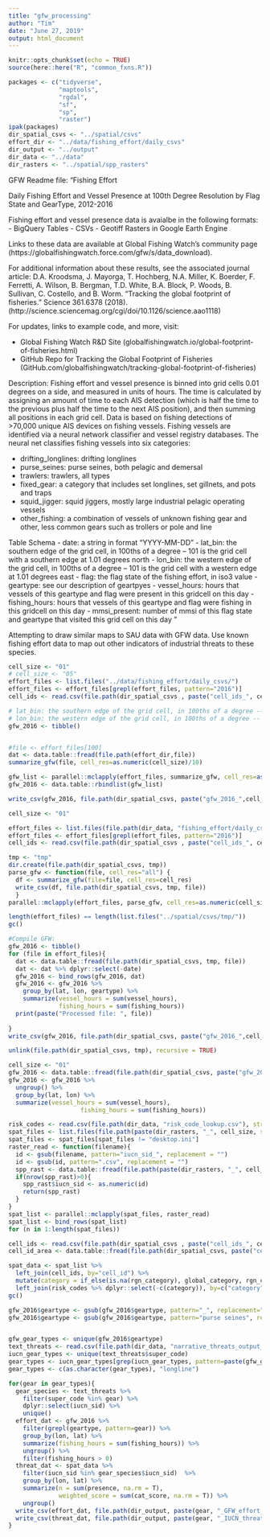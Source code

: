 ```yaml
---
title: "gfw_processing"
author: "Tim"
date: "June 27, 2019"
output: html_document
---
```


```r

knitr::opts_chunk$set(echo = TRUE)
source(here::here("R", "common_fxns.R"))

packages <- c("tidyverse", 
              "maptools", 
              "rgdal", 
              "sf", 
              "sp",
              "raster")
ipak(packages)
dir_spatial_csvs <- "../spatial/csvs"
effort_dir <- "../data/fishing_effort/daily_csvs"
dir_output <- "../output"
dir_data <- "../data"
dir_rasters <- "../spatial/spp_rasters"

```

GFW Readme file:
"Fishing Effort

Daily Fishing Effort and Vessel Presence at 100th Degree Resolution by Flag State and GearType, 2012-2016

Fishing effort and vessel presence data is avaialbe in the following formats:
 - BigQuery Tables
 - CSVs
 - Geotiff Rasters in Google Earth Engine

Links to these data are available at Global Fishing Watch's community page (https://globalfishingwatch.force.com/gfw/s/data_download).

For additional information about these results, see the associated journal article: D.A. Kroodsma, J. Mayorga, T. Hochberg, N.A. Miller, K. Boerder, F. Ferretti, A. Wilson, B. Bergman, T.D. White, B.A. Block, P. Woods, B. Sullivan, C. Costello, and B. Worm. "Tracking the global footprint of fisheries." Science 361.6378 (2018). (http://science.sciencemag.org/cgi/doi/10.1126/science.aao1118)

For updates, links to example code, and more, visit:

 - Global Fishing Watch R&D Site (globalfishingwatch.io/global-footprint-of-fisheries.html)
 - GitHub Repo for Tracking the Global Footprint of Fisheries (GitHub.com/globalfishingwatch/tracking-global-footprint-of-fisheries)

Description: Fishing effort and vessel presence is binned into grid cells 0.01 degrees on a side, and measured in units of hours. The time is calculated by assigning an amount of time to each AIS detection (which is half the time to the previous plus half the time to the next AIS position), and then summing all positions in each grid cell. Data is based on fishing detections of >70,000 unique AIS devices on fishing vessels. Fishing vessels are identified via a neural network classifier and vessel registry databases. The neural net classifies fishing vessels into six categories:

 - drifting_longlines: drifting longlines
 - purse_seines: purse seines, both pelagic and demersal
 - trawlers: trawlers, all types
 - fixed_gear: a category that includes set longlines, set gillnets, and pots and traps 
 - squid_jigger: squid jiggers, mostly large industrial pelagic operating vessels
 - other_fishing: a combination of vessels of unknown fishing gear and other, less common gears such as trollers or pole and line 


Table Schema
 - date: a string in format “YYYY-MM-DD” 
 - lat_bin: the southern edge of the grid cell, in 100ths of a degree -- 101 is the grid cell with a southern edge at 1.01 degrees north
 - lon_bin: the western edge of the grid cell, in 100ths of a degree -- 101 is the grid cell with a western edge at 1.01 degrees east
 - flag: the flag state of the fishing effort, in iso3 value
 - geartype: see our description of geartpyes
 - vessel_hours: hours that vessels of this geartype and flag were present in this gridcell on this day
 - fishing_hours: hours that vessels of this geartype and flag were fishing in this gridcell on this day
 - mmsi_present: number of mmsi of this flag state and geartype that visited this grid cell on this day 	"


Attempting to draw similar maps to SAU data with GFW data. Use known fishing effort data to map out other indicators of industrial threats to these species. 

```r

cell_size <- "01"
# cell_size <- "05"
effort_files <- list.files("../data/fishing_effort/daily_csvs/")
effort_files <- effort_files[grepl(effort_files, pattern="2016")]
cell_ids <- read.csv(file.path(dir_spatial_csvs , paste("cell_ids_", cell_size,".txt", sep="")), header=T, col.names = c("cell_id", "lon", "lat"))

# lat_bin: the southern edge of the grid cell, in 100ths of a degree -- 101 is the grid cell with a southern edge at 1.01 degrees north
# lon_bin: the western edge of the grid cell, in 100ths of a degree -- 101 is the grid cell with a western edge at 1.01 degrees east
gfw_2016 <- tibble()


#file <- effort_files[100]
dat <- data.table::fread(file.path(effort_dir,file))
summarize_gfw(file, cell_res=as.numeric(cell_size)/10)

gfw_list <- parallel::mclapply(effort_files, summarize_gfw, cell_res=as.numeric(cell_size)/10)
gfw_2016 <- data.table::rbindlist(gfw_list)

write_csv(gfw_2016, file.path(dir_spatial_csvs, paste("gfw_2016_",cell_size , ".csv", sep="")))

```

```r
cell_size <- "01"

effort_files <- list.files(file.path(dir_data, "fishing_effort/daily_csvs/"))
effort_files <- effort_files[grepl(effort_files, pattern="2016")]
cell_ids <- read.csv(file.path(dir_spatial_csvs , paste("cell_ids_", cell_size,".txt", sep="")), header=T, col.names = c("cell_id", "lon", "lat"))

tmp <- "tmp"
dir.create(file.path(dir_spatial_csvs, tmp))
parse_gfw <- function(file, cell_res="all") {
  df <- summarize_gfw(file=file, cell_res=cell_res)
  write_csv(df, file.path(dir_spatial_csvs, tmp, file))
  }
parallel::mclapply(effort_files, parse_gfw, cell_res=as.numeric(cell_size)/10)

length(effort_files) == length(list.files("../spatial/csvs/tmp/"))
gc()

#Compile GFW:
gfw_2016 <- tibble()
for (file in effort_files){
  dat <- data.table::fread(file.path(dir_spatial_csvs, tmp, file))
  dat <- dat %>% dplyr::select(-date)
  gfw_2016 <- bind_rows(gfw_2016, dat)
  gfw_2016 <- gfw_2016 %>%
    group_by(lat, lon, geartype) %>% 
    summarize(vessel_hours = sum(vessel_hours),
              fishing_hours = sum(fishing_hours))
  print(paste("Processed file: ", file))
  
}
write_csv(gfw_2016, file.path(dir_spatial_csvs, paste("gfw_2016_",cell_size , ".csv", sep="")))

unlink(file.path(dir_spatial_csvs, tmp), recursive = TRUE)


```



```r
cell_size <- "01"
gfw_2016 <- data.table::fread(file.path(dir_spatial_csvs, paste("gfw_2016_",cell_size , ".csv", sep="")))
gfw_2016 <- gfw_2016 %>% 
  ungroup() %>% 
  group_by(lat, lon) %>% 
  summarize(vessel_hours = sum(vessel_hours),
                    fishing_hours = sum(fishing_hours))
```



```r

risk_codes <- read.csv(file.path(dir_data, "risk_code_lookup.csv"), stringsAsFactors = F)
spat_files <- list.files(file.path(paste(dir_rasters, "_", cell_size, sep="")))
spat_files <- spat_files[spat_files != "desktop.ini"]
raster_read <- function(filename){
  id <- gsub(filename, pattern="iucn_sid_", replacement = "")
  id <- gsub(id, pattern=".csv", replacement = "")
  spp_rast <- data.table::fread(file.path(paste(dir_rasters, "_", cell_size, sep=""), filename))
  if(nrow(spp_rast)>0){
    spp_rast$iucn_sid <- as.numeric(id)
    return(spp_rast)
  }
}
spat_list <- parallel::mclapply(spat_files, raster_read)
spat_list <- bind_rows(spat_list)
for (n in 1:length(spat_files))

cell_ids <- read.csv(file.path(dir_spatial_csvs , paste("cell_ids_", cell_size,".txt", sep="")), header=T, col.names = c("cell_id", "lon", "lat"))
cell_id_area <- data.table::fread(file.path(dir_spatial_csvs, paste("cell_id_area_", cell_size,".csv", sep="")))

spat_data <- spat_list %>% 
  left_join(cell_ids, by="cell_id") %>%
  mutate(category = if_else(is.na(rgn_category), global_category, rgn_category)) %>% 
  left_join(risk_codes %>% dplyr::select(-c(category)), by=c("category"="code"))
gc()
```


```r
gfw_2016$geartype <- gsub(gfw_2016$geartype, pattern="_", replacement=" ")
gfw_2016$geartype <- gsub(gfw_2016$geartype, pattern="purse seines", replacement="purse seine")


gfw_gear_types <- unique(gfw_2016$geartype)
text_threats <- read.csv(file.path(dir_data, "narrative_threats_output_tidy.csv"))
iucn_gear_types <- unique(text_threats$super_code)
gear_types <- iucn_gear_types[grep(iucn_gear_types, pattern=paste(gfw_gear_types, collapse="|"))]
gear_types <- c(as.character(gear_types), "longline")

for(gear in gear_types){
  gear_species <- text_threats %>%
    filter(super_code %in% gear) %>% 
    dplyr::select(iucn_sid) %>% 
    unique()
  effort_dat <- gfw_2016 %>% 
    filter(grepl(geartype, pattern=gear)) %>% 
    group_by(lon, lat) %>% 
    summarize(fishing_hours = sum(fishing_hours)) %>% 
    ungroup() %>% 
    filter(fishing_hours > 0)
  threat_dat <- spat_data %>% 
    filter(iucn_sid %in% gear_species$iucn_sid)  %>% 
    group_by(lon, lat) %>% 
    summarize(n = sum(presence, na.rm = T),
              weighted_score = sum(cat_score, na.rm = T)) %>% 
    ungroup()
  write_csv(effort_dat, file.path(dir_output, paste(gear, "_GFW_effort_", cell_size, ".csv", sep="")))
  write_csv(threat_dat, file.path(dir_output, paste(gear, "_IUCN_threat_", cell_size, ".csv", sep="")))
}


```

